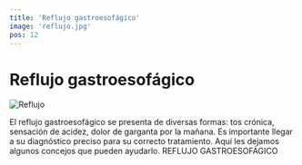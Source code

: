 ```yaml
---
title: 'Reflujo gastroesofágico'
image: 'reflujo.jpg'
pos: 12
---
```


# Reflujo gastroesofágico

<Image
  src='/blogs/reflujo/reflujo.jpg'
  alt='Reflujo'
  width={400}
  height={200}
/>

El reflujo gastroesofágico se presenta de diversas formas: tos crónica, sensación de acidez, dolor de garganta por la mañana. Es importante llegar a su diagnóstico preciso para su correcto tratamiento. Aquí les dejamos algunos concejos que pueden ayudarlo. <DownloadButton resource='REFLUJO-GASTROESOFÁGICO.pdf'>REFLUJO GASTROESOFÁGICO</DownloadButton>